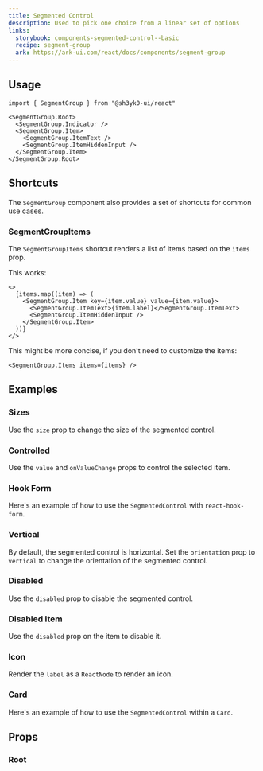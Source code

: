 ```yaml
---
title: Segmented Control
description: Used to pick one choice from a linear set of options
links:
  storybook: components-segmented-control--basic
  recipe: segment-group
  ark: https://ark-ui.com/react/docs/components/segment-group
---
```


<ExampleTabs name="segmented-control-basic" />

## Usage

```tsx
import { SegmentGroup } from "@sh3yk0-ui/react"
```

```tsx
<SegmentGroup.Root>
  <SegmentGroup.Indicator />
  <SegmentGroup.Item>
    <SegmentGroup.ItemText />
    <SegmentGroup.ItemHiddenInput />
  </SegmentGroup.Item>
</SegmentGroup.Root>
```

## Shortcuts

The `SegmentGroup` component also provides a set of shortcuts for common use
cases.

### SegmentGroupItems

The `SegmentGroupItems` shortcut renders a list of items based on the `items`
prop.

This works:

```tsx
<>
  {items.map((item) => (
    <SegmentGroup.Item key={item.value} value={item.value}>
      <SegmentGroup.ItemText>{item.label}</SegmentGroup.ItemText>
      <SegmentGroup.ItemHiddenInput />
    </SegmentGroup.Item>
  ))}
</>
```

This might be more concise, if you don't need to customize the items:

```tsx
<SegmentGroup.Items items={items} />
```

## Examples

### Sizes

Use the `size` prop to change the size of the segmented control.

<ExampleTabs name="segmented-control-with-sizes" />

### Controlled

Use the `value` and `onValueChange` props to control the selected item.

<ExampleTabs name="segmented-control-controlled" />

### Hook Form

Here's an example of how to use the `SegmentedControl` with `react-hook-form`.

<ExampleTabs name="segmented-control-with-hook-form" />

### Vertical

By default, the segmented control is horizontal. Set the `orientation` prop to
`vertical` to change the orientation of the segmented control.

<ExampleTabs name="segmented-control-vertical" />

### Disabled

Use the `disabled` prop to disable the segmented control.

<ExampleTabs name="segmented-control-with-disabled" />

### Disabled Item

Use the `disabled` prop on the item to disable it.

<ExampleTabs name="segmented-control-with-disabled-item" />

### Icon

Render the `label` as a `ReactNode` to render an icon.

<ExampleTabs name="segmented-control-with-icon" />

### Card

Here's an example of how to use the `SegmentedControl` within a `Card`.

<ExampleTabs name="segmented-control-in-card" />

## Props

### Root

<PropTable component="SegmentGroup" part="Root" />
